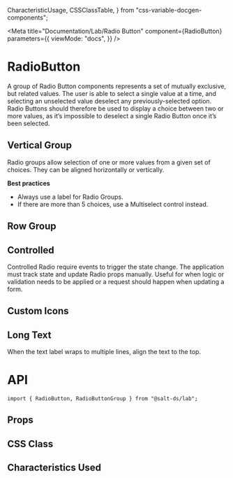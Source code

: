   CharacteristicUsage,
  CSSClassTable,
} from "css-variable-docgen-components";

<Meta
  title="Documentation/Lab/Radio Button"
  component={RadioButton}
  parameters={{
    viewMode: "docs",
  }}
/>

# RadioButton

A group of Radio Button components represents a set of mutually exclusive, but related values. The user is able to select a single value at a time, and selecting an unselected value deselect any previously-selected option. Radio Buttons should therefore be used to display a choice between two or more values, as it’s impossible to deselect a single Radio Button once it’s been selected.

## Vertical Group

Radio groups allow selection of one or more values from a given set of choices. They can be aligned horizontally or vertically.

**Best practices**

- Always use a label for Radio Groups.
- If there are more than 5 choices, use a Multiselect control instead.

<Canvas>
  <Story id="lab-radio-button--vertical-group" />
</Canvas>

## Row Group

<Canvas>
  <Story id="lab-radio-button--row-group" />
</Canvas>

## Controlled

Controlled Radio require events to trigger the state change. The application must track state and update Radio props manually. Useful for when logic or validation needs to be applied or a request should happen when updating a form.

<Canvas>
  <Story id="lab-radio-button--controlled-radio-button-group" />
</Canvas>

## Custom Icons

<Canvas>
  <Story id="lab-radio-button--custom-icons" />
</Canvas>

## Long Text

When the text label wraps to multiple lines, align the text to the top.

<Canvas>
  <Story id="lab-radio-button--long-text-radio-button-group" />
</Canvas>

# API

```
import { RadioButton, RadioButtonGroup } from "@salt-ds/lab";
```

## Props

<ArgsTable of={RadioButton} />

<ArgsTable of={RadioButtonGroup} />

## CSS Class

<CSSClassTable of={RadioButton} />

## Characteristics Used

<CharacteristicUsage of={RadioButton} />
